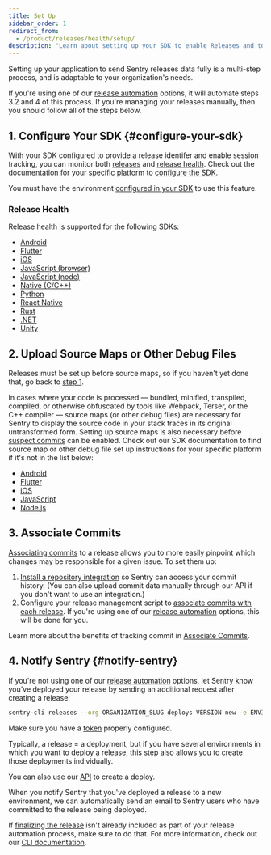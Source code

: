```yaml
---
title: Set Up
sidebar_order: 1
redirect_from:
  - /product/releases/health/setup/
description: "Learn about setting up your SDK to enable Releases and to monitor release health."
---
```


Setting up your application to send Sentry releases data fully is a multi-step process, and is adaptable to your organization's needs.

If you're using one of our [release automation](/product/releases/setup/release-automation/) options, it will automate steps 3.2 and 4 of this process. If you're managing your releases manually, then you should follow all of the steps below.

## 1. Configure Your SDK {#configure-your-sdk}

With your SDK configured to provide a release identifer and enable session tracking, you can monitor both [releases](/product/releases/) and [release health](/product/releases/health/). Check out the documentation for your specific platform to [configure the SDK](/platform-redirect/?next=/configuration/releases/).

<Note>

You must have the environment [configured in your SDK](/platform-redirect/?next=/configuration/environments/) to use this feature.

</Note>

### Release Health

Release health is supported for the following SDKs:

- [Android](/platforms/android/configuration/releases/#release-health)
- [Flutter](/platforms/flutter/configuration/releases/#release-health)
- [iOS](/platforms/apple/configuration/releases/#release-health)
- [JavaScript (browser)](/platforms/javascript/configuration/releases/#release-health)
- [JavaScript (node)](/platforms/node/configuration/releases/#release-health)
- [Native (C/C++)](/platforms/native/configuration/releases/#release-health)
- [Python](/platforms/python/configuration/releases/#release-health)
- [React Native](/platforms/react-native/configuration/releases/#release-health)
- [Rust](/platforms/rust/configuration/releases/#release-health)
- [.NET](/platforms/dotnet/configuration/releases/#release-health)
- [Unity](/platforms/unity/configuration/releases/#release-health)

## 2. Upload Source Maps or Other Debug Files

<Note>

Releases must be set up before source maps, so if you haven't yet done that, go back to [step 1](#configure-your-sdk).

</Note>

In cases where your code is processed — bundled, minified, transpiled, compiled, or otherwise obfuscated by tools like Webpack, Terser, or the C++ compiler —  source maps (or other debug files) are necessary for Sentry to display the source code in your stack traces in its original untransformed form. Setting up source maps is also necessary before [suspect commits](#3-enable-suspect-commits) can be enabled. Check out our SDK documentation to find source map or other debug file set up instructions for your specific platform if it's not in the list below:

- [Android](/platforms/android/using-ndk/#symbolicate-stack-traces)
- [Flutter](/platforms/flutter/upload-debug/)
- [iOS](/platforms/apple/guides/ios/dsym/)
- [JavaScript](/platforms/javascript/sourcemaps/)
- [Node.js](/platforms/node/sourcemaps/)

## 3. Associate Commits

[Associating commits](/product/releases/associate-commits/) to a release allows you to more easily pinpoint which changes may be responsible for a given issue. To set them up:

1. [Install a repository integration](/product/integrations/source-code-mgmt/) so Sentry can access your commit history. (You can also upload commit data manually through our API if you don't want to use an integration.)
2. Configure your release management script to [associate commits with each release](/product/releases/associate-commits/). If you're using one of our [release automation](/product/releases/setup/release-automation/) options, this will be done for you.

Learn more about the benefits of tracking commit in [Associate Commits](/product/releases/associate-commits/).

## 4. Notify Sentry {#notify-sentry}

If you're not using one of our [release automation](/product/releases/setup/release-automation/) options, let Sentry know you’ve deployed your release by sending an additional request after creating a release:

```bash
sentry-cli releases --org ORGANIZATION_SLUG deploys VERSION new -e ENVIRONMENT
```

<Note>

Make sure you have a [token](/product/cli/configuration/) properly configured.

</Note>

Typically, a release = a deployment, but if you have several environments in which you want to deploy a release, this step also allows you to create those deployments individually.

You can also use our [API](/api/releases/create-a-new-deploy-for-an-organization/) to create a deploy.

When you notify Sentry that you've deployed a release to a new environment, we can automatically send an email to Sentry users who have committed to the release being deployed.

If [finalizing the release](/product/cli/releases/#finalizing-releases) isn't already included as part of your release automation process, make sure to do that. For more information, check out our [CLI documentation](/product/cli/releases/).
